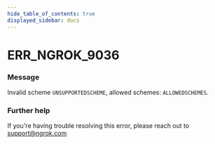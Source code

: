 ```yaml
---
hide_table_of_contents: true
displayed_sidebar: docs
---
```



# ERR_NGROK_9036

### Message

Invalid scheme `UNSUPPORTEDSCHEME`, allowed schemes: `ALLOWEDSCHEMES`.

<ErrorDetails error="err_ngrok_9036" />

### Further help

If you're having trouble resolving this error, please reach out to [support@ngrok.com](mailto:support@ngrok.com?subject=Help%20with%20ERR_NGROK_9036)
